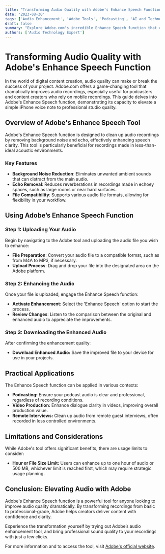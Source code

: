 ```yaml
---
title: "Transforming Audio Quality with Adobe's Enhance Speech Function"
date: '2023-08-30'
tags: ['Audio Enhancement', 'Adobe Tools', 'Podcasting', 'AI and Technology']
draft: false
summary: "Explore Adobe.com's incredible Enhance Speech function that can turn a basic iPhone voice note into studio-quality audio, perfect for podcasters and content creators."
authors: ['Audio Technology Expert']
---
```


# Transforming Audio Quality with Adobe's Enhance Speech Function

In the world of digital content creation, audio quality can make or break the success of your project. Adobe.com offers a game-changing tool that dramatically improves audio recordings, especially useful for podcasters and content creators who rely on mobile recordings. This guide delves into Adobe's Enhance Speech function, demonstrating its capacity to elevate a simple iPhone voice note to professional studio quality.

## Overview of Adobe's Enhance Speech Tool

Adobe's Enhance Speech function is designed to clean up audio recordings by removing background noise and echo, effectively enhancing speech clarity. This tool is particularly beneficial for recordings made in less-than-ideal acoustic environments.

### Key Features

- **Background Noise Reduction**: Eliminates unwanted ambient sounds that can distract from the main audio.
- **Echo Removal**: Reduces reverberations in recordings made in echoey spaces, such as large rooms or near hard surfaces.
- **File Compatibility**: Supports various audio file formats, allowing for flexibility in your workflow.

## Using Adobe’s Enhance Speech Function

### Step 1: Uploading Your Audio

Begin by navigating to the Adobe tool and uploading the audio file you wish to enhance:

- **File Preparation**: Convert your audio file to a compatible format, such as from M4A to MP3, if necessary.
- **Upload Process**: Drag and drop your file into the designated area on the Adobe platform.

### Step 2: Enhancing the Audio

Once your file is uploaded, engage the Enhance Speech function:

- **Activate Enhancement**: Select the 'Enhance Speech' option to start the process.
- **Review Changes**: Listen to the comparison between the original and enhanced audio to appreciate the improvements.

### Step 3: Downloading the Enhanced Audio

After confirming the enhancement quality:

- **Download Enhanced Audio:** Save the improved file to your device for use in your projects.

## Practical Applications

The Enhance Speech function can be applied in various contexts:

- **Podcasting:** Ensure your podcast audio is clear and professional, regardless of recording conditions.
- **Video Production:** Enhance dialogue clarity in videos, improving overall production value.
- **Remote Interviews:** Clean up audio from remote guest interviews, often recorded in less controlled environments.

## Limitations and Considerations

While Adobe's tool offers significant benefits, there are usage limits to consider:

- **Hour or File Size Limit:** Users can enhance up to one hour of audio or 500 MB, whichever limit is reached first, which may require strategic usage planning.

## Conclusion: Elevating Audio with Adobe

Adobe's Enhance Speech function is a powerful tool for anyone looking to improve audio quality dramatically. By transforming recordings from basic to professional-grade, Adobe helps creators deliver content with confidence and clarity.

Experience the transformation yourself by trying out Adobe’s audio enhancement tool, and bring professional sound quality to your recordings with just a few clicks.

For more information and to access the tool, visit [Adobe's official website](https://www.adobe.com/).
